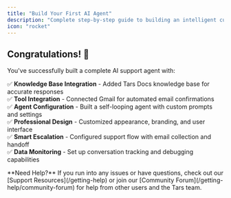 ```yaml
---
title: "Build Your First AI Agent"
description: "Complete step-by-step guide to building an intelligent customer support agent with knowledge base and tool integrations in 30 minutes"
icon: "rocket"
---
```



<Prerequisites/>
<Intro/> 
<WorkFlowOverview/> 
<AddKnowledgeSource/> 
<AddTool/> 
<CreateAgent/> 
<Configure/> 
<Design/> 
<Distribute/> 
<DataView/> 

## Congratulations! 🎉

You've successfully built a complete AI support agent with:

✅ **Knowledge Base Integration** - Added Tars Docs knowledge base for accurate responses  
✅ **Tool Integration** - Connected Gmail for automated email confirmations  
✅ **Agent Configuration** - Built a self-looping agent with custom prompts and settings  
✅ **Professional Design** - Customized appearance, branding, and user interface  
✅ **Smart Escalation** - Configured support flow with email collection and handoff  
✅ **Data Monitoring** - Set up conversation tracking and debugging capabilities  

<Note>
**Need Help?** If you run into any issues or have questions, check out our [Support Resources](/getting-help) or join our [Community Forum](/getting-help/community-forum) for help from other users and the Tars team.
</Note>
